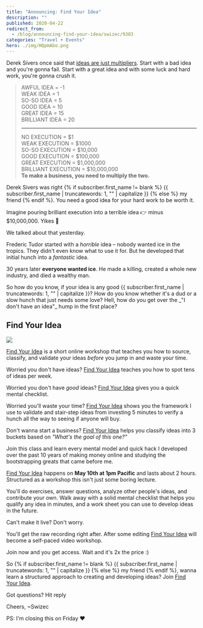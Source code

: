 ```yaml
---
title: "Announcing: Find Your Idea"
description: ""
published: 2020-04-22
redirect_from:
  - /blog/announcing-find-your-idea/swizec/9383
categories: "Travel + Events"
hero: ./img/HQpmAbo.png
---
```


Derek Sivers once said that [ideas are just multipliers](https://sivers.org/multiply). Start with a bad idea and you're gonna fail. Start with a great idea and with some luck and hard work, you're gonna crush it.

> AWFUL IDEA = -1  
> WEAK IDEA = 1  
> SO-SO IDEA = 5  
> GOOD IDEA = 10  
> GREAT IDEA = 15  
> BRILLIANT IDEA = 20
>
> ---
>
> NO EXECUTION = $1  
> WEAK EXECUTION = $1000  
> SO-SO EXECUTION = $10,000  
> GOOD EXECUTION = $100,000  
> GREAT EXECUTION = $1,000,000  
> BRILLIANT EXECUTION = $10,000,000  
> **To make a business, you need to multiply the two.**

Derek Sivers was right {% if subscriber.first_name != blank %} {{ subscriber.first_name | truncatewords: 1, "" | capitalize }} {% else %} my friend {% endif %}. You need a good idea for your hard work to be worth it.

Imagine pouring brilliant execution into a terrible idea 👉 minus $10,000,000. Yikes 😬

We talked about that yesterday.

Frederic Tudor started with a _horrible_ idea – nobody wanted ice in the tropics. They didn't even know what to use it for. But he developed that initial hunch into a _fantastic_ idea.

30 years later **everyone wanted ice**. He made a killing, created a whole new industry, and died a wealthy man.

So how do you know, if your idea is any good {{ subscriber.first_name | truncatewords: 1, "" | capitalize }}? How do you know whether it's a dud or a slow hunch that just needs some love? Hell, how do you get over the \_"I don't have an idea"\_ hump in the first place?

## Find Your Idea

[![](./img/HQpmAbo.png)](https://gum.co/fKfYf)

[Find Your Idea](https://gum.co/fKfYf) is a short online workshop that teaches you how to source, classify, and validate your ideas _before_ you jump in and waste your time.

Worried you don't have ideas? [Find Your Idea](https://gum.co/fKfYf) teaches you how to spot tens of ideas per week.

Worried you don't have _good_ ideas? [Find Your Idea](https://gum.co/fKfYf) gives you a quick mental checklist.

Worried you'll waste your time? [Find Your Idea](https://gum.co/fKfYf) shows you the framework I use to validate and stair-step ideas from investing 5 minutes to verify a hunch all the way to seeing if anyone will buy.

Don't wanna start a business? [Find Your Idea](https://gum.co/fKfYf) helps you classify ideas into 3 buckets based on _"What's the goal of this one?"_

Join this class and learn every mental model and quick hack I developed over the past 10 years of making money online and studying the bootstrapping greats that came before me.

[Find Your Idea](https://gum.co/fKfYf) happens on **May 10th at 1pm Pacific** and lasts about 2 hours. Structured as a workshop this isn't just some boring lecture.

You'll do exercises, answer questions, analyze other people's ideas, and contribute your own. Walk away with a solid mental checklist that helps you qualify any idea in minutes, and a work sheet you can use to develop ideas in the future.

Can't make it live? Don't worry.

You'll get the raw recording right after. After some editing [Find Your Idea](https://gum.co/fKfYf) will become a self-paced video workshop.

Join now and you get access. Wait and it's 2x the price :)

So {% if subscriber.first_name != blank %} {{ subscriber.first_name | truncatewords: 1, "" | capitalize }} {% else %} my friend {% endif %}, wanna learn a structured approach to creating and developing ideas? Join [Find Your Idea](https://gum.co/fKfYf).

Got questions? Hit reply

Cheers, ~Swizec

PS: I'm closing this on Friday ❤️
